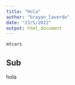 ```yaml
---
title: "Hola"
author: "brayan_laverde"
date: "23/5/2022"
output: html_document
---
```


```r
mtcars
```


## Sub
hola
<!--- HTML --->



